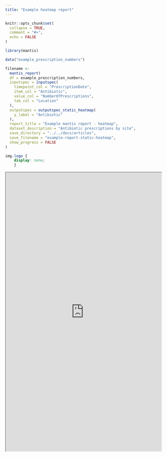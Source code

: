 ```yaml
---
title: "Example heatmap report"
---
```


```r
knitr::opts_chunk$set(
  collapse = TRUE,
  comment = "#>",
  echo = FALSE
)
```

```r
library(mantis)
```

```r
data("example_prescription_numbers")

filename <- 
  mantis_report(
  df = example_prescription_numbers,
  inputspec = inputspec(
    timepoint_col = "PrescriptionDate",
    item_col = "Antibiotic",
    value_col = "NumberOfPrescriptions",
    tab_col = "Location"
  ),
  outputspec = outputspec_static_heatmap(
    y_label = "Antibiotic"
  ),
  report_title = "Example mantis report - heatmap",
  dataset_description = "Antibiotic prescriptions by site",
  save_directory = "../../docs/articles",
  save_filename = "example-report-static-heatmap",
  show_progress = FALSE
)

```

```css
img.logo {
	display: none;
	}
```

```{=html}
<iframe src="https://phuongquan.github.io/mantis/articles/example-report-static-heatmap.html" width="100%" height="900">
</iframe>
```

